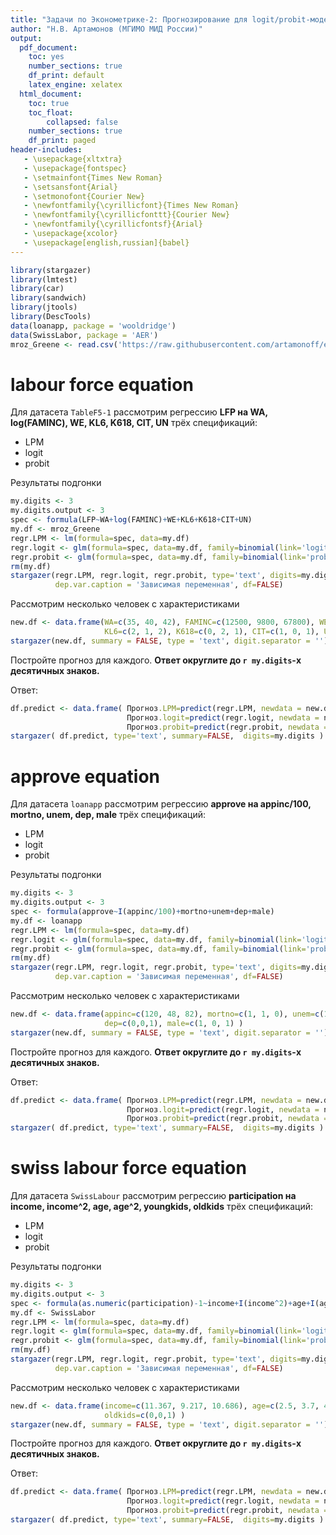 ```yaml
---
title: "Задачи по Эконометрике-2: Прогнозирование для logit/probit-моделей"
author: "Н.В. Артамонов (МГИМО МИД России)"
output:
  pdf_document:
    toc: yes
    number_sections: true
    df_print: default
    latex_engine: xelatex
  html_document:
    toc: true
    toc_float: 
        collapsed: false
    number_sections: true
    df_print: paged
header-includes:
   - \usepackage{xltxtra}
   - \usepackage{fontspec}
   - \setmainfont{Times New Roman}
   - \setsansfont{Arial}
   - \setmonofont{Courier New}
   - \newfontfamily{\cyrillicfont}{Times New Roman}
   - \newfontfamily{\cyrillicfonttt}{Courier New} 
   - \newfontfamily{\cyrillicfontsf}{Arial}
   - \usepackage{xcolor}
   - \usepackage[english,russian]{babel}
---
```


```r
library(stargazer)
library(lmtest)
library(car)
library(sandwich)
library(jtools)
library(DescTools)
data(loanapp, package = 'wooldridge')
data(SwissLabor, package = 'AER')
mroz_Greene <- read.csv('https://raw.githubusercontent.com/artamonoff/econometrica/refs/heads/main/econometrica-2/datasets/TableF5-1.csv')
```

# labour force equation

Для датасета `TableF5-1` рассмотрим регрессию **LFP на WA, log(FAMINC), WE, KL6, K618, CIT, UN**
трёх спецификаций:

- LPM
- logit
- probit

Результаты подгонки

```r
my.digits <- 3
my.digits.output <- 3
spec <- formula(LFP~WA+log(FAMINC)+WE+KL6+K618+CIT+UN)
my.df <- mroz_Greene
regr.LPM <- lm(formula=spec, data=my.df)
regr.logit <- glm(formula=spec, data=my.df, family=binomial(link='logit'))
regr.probit <- glm(formula=spec, data=my.df, family=binomial(link='probit'))
rm(my.df)
stargazer(regr.LPM, regr.logit, regr.probit, type='text', digits=my.digits.output, digit.separator = '', 
          dep.var.caption = 'Зависимая переменная', df=FALSE)
```

Рассмотрим несколько человек с характеристиками

```r
new.df <- data.frame(WA=c(35, 40, 42), FAMINC=c(12500, 9800, 67800), WE=c(15, 12, 14), 
                     KL6=c(2, 1, 2), K618=c(0, 2, 1), CIT=c(1, 0, 1), UN=c(5, 7.5, 3) )
stargazer(new.df, summary = FALSE, type = 'text', digit.separator = '')
```

Постройте прогноз для каждого. **Ответ округлите до `r my.digits`-х десятичных знаков.**

Ответ:

```r
df.predict <- data.frame( Прогноз.LPM=predict(regr.LPM, newdata = new.df), 
                          Прогноз.logit=predict(regr.logit, newdata = new.df, type='response') , 
                          Прогноз.probit=predict(regr.probit, newdata = new.df, type='response') )
stargazer( df.predict, type='text', summary=FALSE,  digits=my.digits )
```

# approve equation

Для датасета `loanapp` рассмотрим регрессию **approve на appinc/100, mortno, unem, dep, male**
трёх спецификаций:

- LPM
- logit
- probit

Результаты подгонки

```r
my.digits <- 3
my.digits.output <- 3
spec <- formula(approve~I(appinc/100)+mortno+unem+dep+male)
my.df <- loanapp
regr.LPM <- lm(formula=spec, data=my.df)
regr.logit <- glm(formula=spec, data=my.df, family=binomial(link='logit'))
regr.probit <- glm(formula=spec, data=my.df, family=binomial(link='probit'))
rm(my.df)
stargazer(regr.LPM, regr.logit, regr.probit, type='text', digits=my.digits.output, digit.separator = '', 
          dep.var.caption = 'Зависимая переменная', df=FALSE)
```

Рассмотрим несколько человек с характеристиками

```r
new.df <- data.frame(appinc=c(120, 48, 82), mortno=c(1, 1, 0), unem=c(1.8, 3.2, 3.9), 
                     dep=c(0,0,1), male=c(1, 0, 1) )
stargazer(new.df, summary = FALSE, type = 'text', digit.separator = '')
```

Постройте прогноз для каждого. **Ответ округлите до `r my.digits`-х десятичных знаков.**

Ответ:

```r
df.predict <- data.frame( Прогноз.LPM=predict(regr.LPM, newdata = new.df), 
                          Прогноз.logit=predict(regr.logit, newdata = new.df, type='response') , 
                          Прогноз.probit=predict(regr.probit, newdata = new.df, type='response') )
stargazer( df.predict, type='text', summary=FALSE,  digits=my.digits )
```


# swiss labour force equation

Для датасета `SwissLabour` рассмотрим регрессию **participation на income, income^2, age, age^2, youngkids, oldkids**
трёх спецификаций:

- LPM
- logit
- probit

Результаты подгонки

```r
my.digits <- 3
my.digits.output <- 3
spec <- formula(as.numeric(participation)-1~income+I(income^2)+age+I(age^2)+youngkids+oldkids)
my.df <- SwissLabor
regr.LPM <- lm(formula=spec, data=my.df)
regr.logit <- glm(formula=spec, data=my.df, family=binomial(link='logit'))
regr.probit <- glm(formula=spec, data=my.df, family=binomial(link='probit'))
rm(my.df)
stargazer(regr.LPM, regr.logit, regr.probit, type='text', digits=my.digits.output, digit.separator = '', 
          dep.var.caption = 'Зависимая переменная', df=FALSE)
```

Рассмотрим несколько человек с характеристиками

```r
new.df <- data.frame(income=c(11.367, 9.217, 10.686), age=c(2.5, 3.7, 4.2), youngkids=c(0, 2, 2), 
                     oldkids=c(0,0,1) )
stargazer(new.df, summary = FALSE, type = 'text', digit.separator = '')
```

Постройте прогноз для каждого. **Ответ округлите до `r my.digits`-х десятичных знаков.**

Ответ:

```r
df.predict <- data.frame( Прогноз.LPM=predict(regr.LPM, newdata = new.df), 
                          Прогноз.logit=predict(regr.logit, newdata = new.df, type='response') , 
                          Прогноз.probit=predict(regr.probit, newdata = new.df, type='response') )
stargazer( df.predict, type='text', summary=FALSE,  digits=my.digits )
```